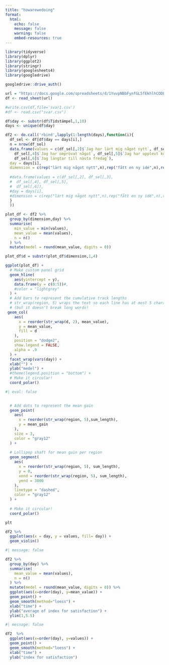 ```yaml
---
title: "howarewedoing"
format: 
  html:
    echo: false
    message: false
    warning: false
    embed-resources: true
---
```


```r
library(tidyverse)
library(dplyr)
library(ggplot2)
library(stringr)
library(googlesheets4)
library(googledrive)

```

```r
googledrive::drive_auth()
```

```r
url = "https://docs.google.com/spreadsheets/d/1YuvpNBbFynfGL5fEkhlhCODLjMnKO-Miwd_1iATMTz4/edit?resourcekey#gid=166329298"
df <- read_sheet(url)
```

```r
#write.csv(df,file='svar1.csv')
#df <- read.csv("svar.csv")
```

```r
df$day <- substr(df$Tidstämpel,1,10)
days <- unique(df$day)

df2 <- do.call('rbind',lapply(1:length(days),function(i){
  df_sel <- df[df$day == days[i],]
  n = nrow(df_sel)
  data.frame(values = c(df_sel[,2]$`Jag har lärt mig något nytt`, df_sel[,3]$`Jag har fått en ny idé`, 
    df_sel[,4]$`Jag har omprövat något`, df_sel[,5]$`Jag har upplevt konstruktiv friktion`, 
    df_sel[,6]$`Jag längtar till nästa fredag`), 
  day = days[i], 
  dimension = c(rep("lärt mig något nytt",n),rep("fått en ny idé",n),rep("omprövat något",n),rep("upplevt konstruktiv friktion",n),rep("längtar till nästa fredag",n)))
 
  #data.frame(values = c(df_sel[,2], df_sel[,3], 
  #  df_sel[,4], df_sel[,5], 
  #  df_sel[,6]), 
  #day = days[i], 
  #dimension = c(rep("lärt mig något nytt",n),rep("fått en ny idé",n),rep("omprövat något",n),rep("upplevt konstruktiv friktion",n),rep("längtar till nästa fredag",n)))
  }
  ))


```

```r
plot_df <- df2 %>%
  group_by(dimension,day) %>%
  summarise(
    min_value = min(values),
    mean_value = mean(values),
    n = n() 
  ) %>%
  mutate(medel = round(mean_value, digits = 0))
```

```r
plot_df$d = substr(plot_df$dimension,1,4)

```

```r
ggplot(plot_df) +
  # Make custom panel grid
  geom_hline(
    aes(yintercept = y), 
    data.frame(y = c(0:5))#,
    #color = "lightgrey"
  ) + 
  # Add bars to represent the cumulative track lengths
  # str_wrap(region, 5) wraps the text so each line has at most 5 characters
  # (but it doesn't break long words!
 geom_col(
    aes(
      x = reorder(str_wrap(d, 2), mean_value),
      y = mean_value,
      fill = d
    ),
    position = "dodge2",
    show.legend = FALSE,
    alpha = .9
  ) + 
  facet_wrap(vars(day)) +
  xlab("") +
  ylab("medel") +
  #theme(legend.position = "bottom") +
  # Make it circular!
  coord_polar() 
```

```r
#| eval: false

  
  # Add dots to represent the mean gain
  geom_point(
    aes(
      x = reorder(str_wrap(region, 5),sum_length),
      y = mean_gain
    ),
    size = 3,
    color = "gray12"
  ) +
  
  # Lollipop shaft for mean gain per region
  geom_segment(
    aes(
      x = reorder(str_wrap(region, 5), sum_length),
      y = 0,
      xend = reorder(str_wrap(region, 5), sum_length),
      yend = 3000
    ),
    linetype = "dashed",
    color = "gray12"
  ) +
  
  # Make it circular!
  coord_polar()

plt
```

```r
df2 %>% 
  ggplot(aes(x = day, y = values, fill= day)) +
  geom_violin()
```

```r
#| message: false

df2 %>%
  group_by(day) %>%
  summarise(
    mean_value = mean(values),
    n = n()
  ) %>%
  mutate(medel = round(mean_value, digits = 0)) %>%
  ggplot(aes(x=order(day), y=mean_value)) +
  geom_point() +
  geom_smooth(method="loess") +
  xlab("time") +
  ylab("average of index for satisfaction") +
  ylim(1,5.5)
```

```r
#| message: false

df2  %>%
  ggplot(aes(x=order(day), y=values)) +
  geom_point() +
  geom_smooth(method="loess") +
  xlab("time") +
  ylab("index for satisfaction") 
```
